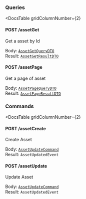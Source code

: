 


<div
  class={"spacer"}
/>



### Queries

<DocsTable
  gridColumnNumber={2}
>

  <div>

  

#### POST /assetGet



Get a asset by Id


  </div>

  <div>

    
Body: [`AssetGetQueryDTO`](#asset-get)  
Result: [`AssetGetResultDTO`](#asset-get)
  </div>

  <div>

  

#### POST /assetPage



Get a page of asset


  </div>

  <div>

    
Body: [`AssetPageQueryDTO`](#asset-page)  
Result: [`AssetPageResultDTO`](#asset-page)
  </div>
</DocsTable>

<div
  class={"spacer"}
/>



### Commands

<DocsTable
  gridColumnNumber={2}
>

  <div>

  

#### POST /assetCreate



Create Asset


  </div>

  <div>

    
Body: [`AssetUpdateCommand`](#asset-update)  
Result: `AssetUpdatedEvent`
  </div>

  <div>

  

#### POST /assetUpdate



Update Asset


  </div>

  <div>

    
Body: [`AssetUpdateCommand`](#asset-update)  
Result: `AssetUpdatedEvent`
  </div>
</DocsTable>
